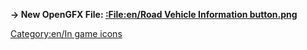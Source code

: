 '''→ New OpenGFX File: [[:File:en/Road Vehicle Information button.png]]'''
[[Category:en/In game icons]]